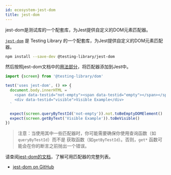 ```yaml
---
id: ecosystem-jest-dom
title: jest-dom
---
```


jest-dom是测试库的一个配套库，为Jest提供自定义的DOM元素匹配器。

[`jest-dom`][gh] 是 Testing Library 的一个配套库，为Jest提供自定义的DOM元素匹配器。

```bash npm2yarn
npm install --save-dev @testing-library/jest-dom
```

然后按照jest-dom文档中的[用法部分][gh-usage]，将匹配器添加到Jest中。

```jsx
import {screen} from '@testing-library/dom'

test('uses jest-dom', () => {
  document.body.innerHTML = `
    <span data-testid="not-empty"><span data-testid="empty"></span></span>
    <div data-testid="visible">Visible Example</div>
  `

  expect(screen.queryByTestId('not-empty')).not.toBeEmptyDOMElement()
  expect(screen.getByText('Visible Example')).toBeVisible()
})
```

> 注意：当使用其中一些匹配器时，你可能需要确保你使用查询函数（如`queryByTestId`）而不是
> 获取函数（如`getByTestId`）。否则，`get*` 函数可能会在你的断言之前抛出一个错误。

请查阅[jest-dom的文档][gh]，了解可用匹配器的完整列表。

- [jest-dom on GitHub][gh]

[gh]: https://github.com/testing-library/jest-dom
[gh-usage]: https://github.com/testing-library/jest-dom#usage
